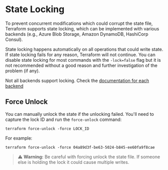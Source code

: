 
# State Locking
To prevent concurrent modifications which could corrupt the state file, Terraform supports state locking, which can be implemented with various backends (e.g., Azure Blob Storage, Amazon DynamoDB, HashiCorp Consul).

State locking happens automatically on all operations that could write state. If state locking fails for any reason, Terraform will not continue. You can disable state locking for most commands with the `-lock=false` flag but it is not recommended without a good reason and further investigation of the problem (if any).

Not all backends support locking. Check the [documentation for each backend](https://developer.hashicorp.com/terraform/language/backend)

## Force Unlock
You can manually unlock the state if the unlocking failed. You'll need to capture the lock ID and run the `force-unlock` command:

```shell
terraform force-unlock -force LOCK_ID
```
For example:
```shell
terraform force-unlock -force 04a89d3f-be63-5024-b845-ee60fa9f8cae
```

> ⚠️ **Warning:** Be careful with forcing unlock the state file. If someone else is holding the lock it could cause multiple writes. 
